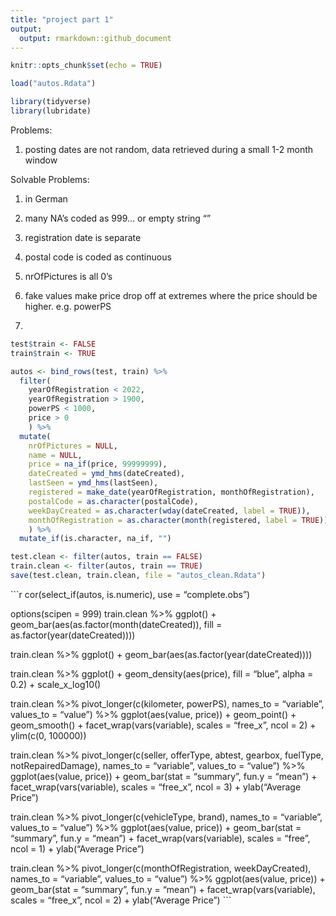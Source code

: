```yaml
---
title: "project part 1"
output:
  output: rmarkdown::github_document
---
```


```r
knitr::opts_chunk$set(echo = TRUE)

load("autos.Rdata")

library(tidyverse)
library(lubridate)
```
Problems:

1. posting dates are not random, data retrieved during a small 1-2 month window 


Solvable Problems:

1. in German

1. many NA's coded as 999... or empty string ""

1. registration date is separate

1. postal code is coded as continuous

1. nrOfPictures is all 0's

1. fake values make price drop off at extremes where the price should be higher. e.g. powerPS

1. 


```r
test$train <- FALSE
train$train <- TRUE

autos <- bind_rows(test, train) %>%
  filter(
    yearOfRegistration < 2022,
    yearOfRegistration > 1900,
    powerPS < 1000,
    price > 0
    ) %>%
  mutate(
    nrOfPictures = NULL,
    name = NULL,
    price = na_if(price, 99999999),
    dateCreated = ymd_hms(dateCreated),
    lastSeen = ymd_hms(lastSeen),
    registered = make_date(yearOfRegistration, monthOfRegistration),
    postalCode = as.character(postalCode),
    weekDayCreated = as.character(wday(dateCreated, label = TRUE)),
    monthOfRegistration = as.character(month(registered, label = TRUE))
    ) %>% 
  mutate_if(is.character, na_if, "")

test.clean <- filter(autos, train == FALSE)
train.clean <- filter(autos, train == TRUE)
save(test.clean, train.clean, file = "autos_clean.Rdata")
```


```r
cor(select_if(autos, is.numeric), use = "complete.obs")

options(scipen = 999)
train.clean %>% ggplot() +
  geom_bar(aes(as.factor(month(dateCreated)), fill = as.factor(year(dateCreated))))

train.clean %>% ggplot() +
  geom_bar(aes(as.factor(year(dateCreated))))

train.clean %>%  ggplot() +
  geom_density(aes(price), fill = "blue", alpha = 0.2) +
    scale_x_log10()
              

train.clean %>% 
  pivot_longer(c(kilometer, powerPS), names_to = "variable", values_to = "value") %>% 
  ggplot(aes(value, price)) +
    geom_point() +
    geom_smooth() +
    facet_wrap(vars(variable), scales = "free_x", ncol = 2) +
    ylim(c(0, 100000))

train.clean %>% 
  pivot_longer(c(seller, offerType, abtest, gearbox, fuelType, notRepairedDamage), names_to = "variable", values_to = "value") %>% 
  ggplot(aes(value, price)) +
    geom_bar(stat = "summary", fun.y = "mean") +
    facet_wrap(vars(variable), scales = "free_x", ncol = 3) +
    ylab("Average Price")

train.clean %>% 
  pivot_longer(c(vehicleType, brand), names_to = "variable", values_to = "value") %>% 
  ggplot(aes(value, price)) +
    geom_bar(stat = "summary", fun.y = "mean") +
    facet_wrap(vars(variable), scales = "free", ncol = 1) +
    ylab("Average Price")

train.clean %>%
  pivot_longer(c(monthOfRegistration, weekDayCreated), names_to = "variable", values_to = "value") %>%
  ggplot(aes(value, price)) +
    geom_bar(stat = "summary", fun.y = "mean") +
    facet_wrap(vars(variable), scales = "free_x", ncol = 2) +
    ylab("Average Price")
     ```